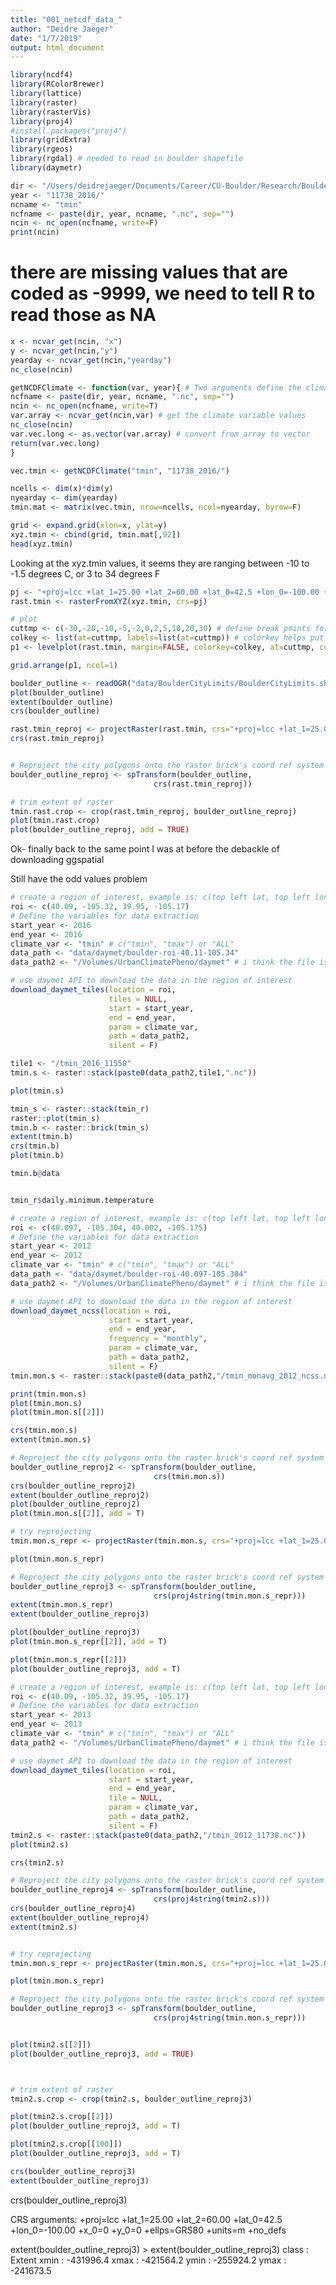 ```yaml
---
title: "001_netcdf_data_"
author: "Deidre Jaeger"
date: "1/7/2019"
output: html_document
---
```


```r
library(ncdf4)
library(RColorBrewer)
library(lattice)
library(raster)
library(rasterVis)
library(proj4)
#install.packages("proj4")
library(gridExtra)
library(rgeos)
library(rgdal) # needed to read in boulder shapefile
library(daymetr)
```

```r
dir <- "/Users/deidrejaeger/Documents/Career/CU-Boulder/Research/BoulderMicroclimate/boulder-microclimate-analysis/data/daymet/V3/CF_tarred/tars_2016/"
year <- "11738_2016/"
ncname <- "tmin"
ncfname <- paste(dir, year, ncname, ".nc", sep="")
ncin <- nc_open(ncfname, write=F)
print(ncin)
```
# there are missing values that are coded as -9999, we need to tell R to read those as NA

```r
x <- ncvar_get(ncin, "x")
y <- ncvar_get(ncin,"y")
yearday <- ncvar_get(ncin,"yearday")
nc_close(ncin)

```

```r
getNCDFClimate <- function(var, year){ # Two arguments define the climate variable and year of the netCDF
ncfname <- paste(dir, year, ncname, ".nc", sep="")
ncin <- nc_open(ncfname, write=T)
var.array <- ncvar_get(ncin,var) # get the climate variable values
nc_close(ncin)
var.vec.long <- as.vector(var.array) # convert from array to vector
return(var.vec.long)
}

```

```r
vec.tmin <- getNCDFClimate("tmin", "11738_2016/")
```

```r
ncells <- dim(x)*dim(y)
nyearday <- dim(yearday)
tmin.mat <- matrix(vec.tmin, nrow=ncells, ncol=nyearday, byrow=F)

```

```r
grid <- expand.grid(xlon=x, ylat=y)
xyz.tmin <- cbind(grid, tmin.mat[,92])
head(xyz.tmin)
```
Looking at the xyz.tmin values, it seems they are ranging between -10 to -1.5 degrees C, or 3 to 34 degrees F

```r
pj <- "+proj=lcc +lat_1=25.00 +lat_2=60.00 +lat_0=42.5 +lon_0=-100.00 +x_0=0 +y_0=0 +ellps=GRS80 +units=m +no_defs"
rast.tmin <- rasterFromXYZ(xyz.tmin, crs=pj)

# plot
cuttmp <- c(-30,-20,-10,-5,-2,0,2,5,10,20,30) # define break points for color scale
colkey <- list(at=cuttmp, labels=list(at=cuttmp)) # colorkey helps put legend labels at correct break points
p1 <- levelplot(rast.tmin, margin=FALSE, colorkey=colkey, at=cuttmp, cuts=12, col.regions=rev(brewer.pal(11,"RdBu")), main=list(label="Min Temperature (April 1, 1980)", cex=.8), scales=list(draw=FALSE))

grid.arrange(p1, ncol=1)
```

```r
boulder_outline <- readOGR("data/BoulderCityLimits/BoulderCityLimits.shp")
plot(boulder_outline)
extent(boulder_outline)
crs(boulder_outline)
```

```r
rast.tmin_reproj <- projectRaster(rast.tmin, crs="+proj=lcc +lat_1=25.00 +lat_2=60.00 +lat_0=42.5 +lon_0=-100.00 +x_0=0 +y_0=0 +ellps=GRS80 +units=us-ft +no_defs")
crs(rast.tmin_reproj)


# Reproject the city polygons onto the raster brick's coord ref system
boulder_outline_reproj <- spTransform(boulder_outline,
                                crs(rast.tmin_reproj))
```


```r
# trim extent of raster
tmin.rast.crop <- crop(rast.tmin_reproj, boulder_outline_reproj)
plot(tmin.rast.crop)
plot(boulder_outline_reproj, add = TRUE)

```
Ok- finally back to the same point I was at before the debackle of downloading ggspatial


Still have the odd values problem

```r
# create a region of interest, example is: c(top left lat, top left long, bottom right lat, bottom right long)
roi <- c(40.09, -105.32, 39.95, -105.17)
# Define the variables for data extraction
start_year <- 2016
end_year <- 2016
climate_var <- "tmin" # c("tmin", "tmax") or "ALL"
data_path <- "data/daymet/boulder-roi-40.11-105.34"
data_path2 <- "/Volumes/UrbanClimatePheno/daymet" # i think the file is too large for my computer, switch to an external harddrive for raw data

# use daymet API to download the data in the region of interest
download_daymet_tiles(location = roi,
                      tiles = NULL,
                      start = start_year,
                      end = end_year,
                      param = climate_var,
                      path = data_path2, 
                      silent = F)

tile1 <- "/tmin_2016_11558"
tmin.s <- raster::stack(paste0(data_path2,tile1,".nc"))

plot(tmin.s)

tmin_s <- raster::stack(tmin_r)
raster::plot(tmin_s)
tmin.b <- raster::brick(tmin_s)
extent(tmin.b)
crs(tmin.b)
plot(tmin.b)

tmin.b@data


tmin_r$daily.minimum.temperature
```

```r
# create a region of interest, example is: c(top left lat, top left long, bottom right lat, bottom right long)
roi <- c(40.097, -105.304, 40.002, -105.175)
# Define the variables for data extraction
start_year <- 2012
end_year <- 2012
climate_var <- "tmin" # c("tmin", "tmax") or "ALL"
data_path <- "data/daymet/boulder-roi-40.097-105.304"
data_path2 <- "/Volumes/UrbanClimatePheno/daymet" # i think the file is too large for my computer, switch to an external harddrive for raw data

# use daymet API to download the data in the region of interest
download_daymet_ncss(location = roi,
                      start = start_year,
                      end = end_year,
                      frequency = "monthly",
                      param = climate_var,
                      path = data_path2, 
                      silent = F)
tmin.mon.s <- raster::stack(paste0(data_path2,"/tmin_monavg_2012_ncss.nc"))

print(tmin.mon.s)
plot(tmin.mon.s)
plot(tmin.mon.s[[2]])

crs(tmin.mon.s)
extent(tmin.mon.s)

# Reproject the city polygons onto the raster brick's coord ref system
boulder_outline_reproj2 <- spTransform(boulder_outline,
                                crs(tmin.mon.s))
crs(boulder_outline_reproj2)
extent(boulder_outline_reproj2)
plot(boulder_outline_reproj2)
plot(tmin.mon.s[[2]], add = T)

# try reprojecting
tmin.mon.s_repr <- projectRaster(tmin.mon.s, crs="+proj=lcc +lat_1=25.00 +lat_2=60.00 +lat_0=42.5 +lon_0=-100.00 +x_0=0 +y_0=0 +ellps=GRS80 +units=m +no_defs")

plot(tmin.mon.s_repr)

# Reproject the city polygons onto the raster brick's coord ref system
boulder_outline_reproj3 <- spTransform(boulder_outline,
                                crs(proj4string(tmin.mon.s_repr)))
extent(tmin.mon.s_repr)
extent(boulder_outline_reproj3)

plot(boulder_outline_reproj3)
plot(tmin.mon.s_repr[[2]], add = T)

plot(tmin.mon.s_repr[[2]])
plot(boulder_outline_reproj3, add = T)

```


```r
# create a region of interest, example is: c(top left lat, top left long, bottom right lat, bottom right long)
roi <- c(40.09, -105.32, 39.95, -105.17)
# Define the variables for data extraction
start_year <- 2013
end_year <- 2013
climate_var <- "tmin" # c("tmin", "tmax") or "ALL"
data_path2 <- "/Volumes/UrbanClimatePheno/daymet" # i think the file is too large for my computer, switch to an external harddrive for raw data

# use daymet API to download the data in the region of interest
download_daymet_tiles(location = roi,
                      start = start_year,
                      end = end_year,
                      tile = NULL,
                      param = climate_var,
                      path = data_path2, 
                      silent = F)
tmin2.s <- raster::stack(paste0(data_path2,"/tmin_2012_11738.nc"))
plot(tmin2.s)

crs(tmin2.s)

# Reproject the city polygons onto the raster brick's coord ref system
boulder_outline_reproj4 <- spTransform(boulder_outline,
                                crs(proj4string(tmin2.s)))
crs(boulder_outline_reproj4)
extent(boulder_outline_reproj4)
extent(tmin2.s)


# try reprojecting
tmin.mon.s_repr <- projectRaster(tmin.mon.s, crs="+proj=lcc +lat_1=25.00 +lat_2=60.00 +lat_0=42.5 +lon_0=-100.00 +x_0=0 +y_0=0 +ellps=GRS80 +units=m +no_defs")

plot(tmin.mon.s_repr)

# Reproject the city polygons onto the raster brick's coord ref system
boulder_outline_reproj3 <- spTransform(boulder_outline,
                                crs(proj4string(tmin.mon.s_repr)))


plot(tmin2.s[[2]])
plot(boulder_outline_reproj3, add = TRUE)



# trim extent of raster
tmin2.s.crop <- crop(tmin2.s, boulder_outline_reproj3)

plot(tmin2.s.crop[[2]])
plot(boulder_outline_reproj3, add = T)

plot(tmin2.s.crop[[100]])
plot(boulder_outline_reproj3, add = T)

crs(boulder_outline_reproj3)
extent(boulder_outline_reproj3)

```

crs(boulder_outline_reproj3)

CRS arguments:
 +proj=lcc +lat_1=25.00 +lat_2=60.00 +lat_0=42.5 +lon_0=-100.00 +x_0=0 +y_0=0 +ellps=GRS80 +units=m
+no_defs 

extent(boulder_outline_reproj3)
> extent(boulder_outline_reproj3)
class       : Extent 
xmin        : -431996.4 
xmax        : -421564.2 
ymin        : -255924.2 
ymax        : -241673.5 


